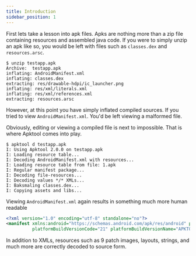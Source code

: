 ```yaml
---
title: Introduction
sidebar_position: 1
---
```


First lets take a lesson into apk files. Apks are nothing more than a zip file containing resources and assembled java code.
If you were to simply unzip an apk like so, you would be left with files such as `classes.dex` and `resources.arsc`.

```shell
$ unzip testapp.apk
Archive:  testapp.apk
inflating: AndroidManifest.xml
inflating: classes.dex
extracting: res/drawable-hdpi/ic_launcher.png
inflating: res/xml/literals.xml
inflating: res/xml/references.xml
extracting: resources.arsc
```

However, at this point you have simply inflated compiled sources. If you tried to view <code>AndroidManifest.xml</code>. You'd be left viewing a malformed file.

Obviously, editing or viewing a compiled file is next to impossible. That is where Apktool comes into play.

```shell
$ apktool d testapp.apk
I: Using Apktool 2.0.0 on testapp.apk
I: Loading resource table...
I: Decoding AndroidManifest.xml with resources...
I: Loading resource table from file: 1.apk
I: Regular manifest package...
I: Decoding file-resources...
I: Decoding values */* XMLs...
I: Baksmaling classes.dex...
I: Copying assets and libs...
```

Viewing <code>AndroidManifest.xml</code> again results in something much more human readable

```xml
<?xml version="1.0" encoding="utf-8" standalone="no"?>
<manifest xmlns:android="https://schemas.android.com/apk/res/android" package="brut.apktool.testapp"
          platformBuildVersionCode="21" platformBuildVersionName="APKTOOL" />
```

In addition to XMLs, resources such as 9 patch images, layouts, strings, and much more are correctly decoded to source form.
